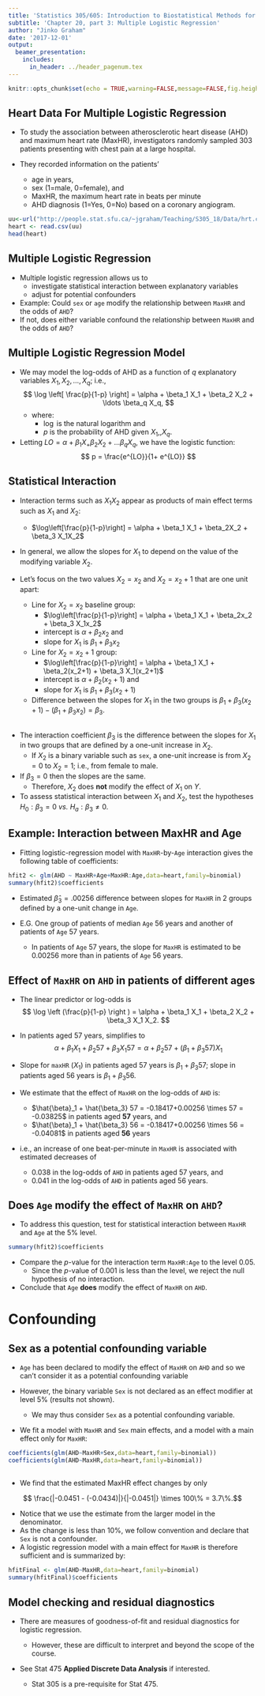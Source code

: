 ```yaml
---
title: 'Statistics 305/605: Introduction to Biostatistical Methods for Health Sciences'
subtitle: 'Chapter 20, part 3: Multiple Logistic Regression'
author: "Jinko Graham"
date: '2017-12-01'
output: 
  beamer_presentation:
    includes:
      in_header: ../header_pagenum.tex
---
```


```r
knitr::opts_chunk$set(echo = TRUE,warning=FALSE,message=FALSE,fig.height=3,fig.width=5)
```

## Heart Data For Multiple Logistic Regression

* To study the association between
atherosclerotic heart
disease (AHD) and maximum heart rate (MaxHR),
investigators randomly
sampled 303 patients presenting with chest pain
at a large hospital.

* They recorded information on the patients'
    + age in years, 
    + sex (1=male, 0=female), and 
    + MaxHR, the maximum heart rate in beats per minute
    + AHD diagnosis (1=Yes, 0=No) based on a coronary angiogram. 

\scriptsize

```r
uu<-url("http://people.stat.sfu.ca/~jgraham/Teaching/S305_18/Data/hrt.csv")
heart <- read.csv(uu)
head(heart)
```

\normalsize



## Multiple Logistic Regression

* Multiple logistic regression allows us to
    + investigate statistical interaction between explanatory variables
    + adjust for potential confounders
* Example: Could `sex` or `age` modify the relationship between
`MaxHR` and the odds of `AHD`?
* If not, does either variable confound the relationship between 
`MaxHR` and the odds of `AHD`?

## Multiple Logistic Regression Model

* We may model the log-odds of AHD as a function of 
$q$ explanatory variables $X_1, X_2, \ldots, X_q$; i.e.,
$$
\log \left[ \frac{p}{1-p} \right] = \alpha + \beta_1 X_1 + \beta_2 X_2 + \ldots \beta_q X_q,
$$
    + where:
        + $\log$ is the natural logarithm and 
        + $p$ is the probability of AHD given $X_1$,\ldots,$X_q$.
* Letting $LO =\alpha + \beta_1 X_ + \beta_2 X_2+ \ldots \beta_q X_q$, 
we have the logistic function:
$$
p = \frac{e^{LO}}{1+ e^{LO}}
$$


    

    

## Statistical Interaction 

- Interaction terms such as $X_1X_2$ appear as products of main effect terms such as $X_1$ and $X_2$:
    - $\log\left[\frac{p}{1-p}\right] = \alpha + \beta_1 X_1 + \beta_2X_2 + \beta_3 X_1X_2$
    
- In general, we allow the slopes for $X_1$ to depend
on the value of the modifying variable $X_2$.

- Let's focus on the two values $X_2=x_2$ and $X_2=x_2+1$ that are one unit apart:
    - Line for $X_2 = x_2$ baseline group:
        - $\log\left[\frac{p}{1-p}\right] = \alpha + \beta_1 X_1 + \beta_2x_2 + \beta_3 X_1x_2$
        - intercept is $\alpha + \beta_2 x_2$ and 
        - slope for $X_1$ is $\beta_1 + \beta_3 x_2$
    - Line for $X_2 = x_2+1$ group:  
        - $\log\left[\frac{p}{1-p}\right] = \alpha + \beta_1 X_1 + \beta_2(x_2+1) + \beta_3 X_1(x_2+1)$
        - intercept is $\alpha+\beta_2 (x_2+1)$ and 
        - slope for $X_1$ is $\beta_1+\beta_3(x_2+1)$
    - Difference between the slopes for $X_1$ in the two groups is 
   $\beta_1+\beta_3(x_2+1)  - (\beta_1+\beta_3x_2) = \beta_3$.
        
##

- The interaction coefficient $\beta_3$ is the difference between 
the slopes for $X_1$ in two
    groups that are defined by a one-unit increase in $X_2$.
    - If $X_2$ is a binary variable such as `sex`, a one-unit
    increase is from $X_2=0$ to $X_2=1$; i.e., from female to male.
- If $\beta_3=0$ then the slopes are the same.
    - Therefore, $X_2$ does **not** modify the effect of $X_1$ on $Y$.
- To assess statistical interaction between $X_1$ and $X_2$, test the hypotheses $H_0:\beta_3=0$ _vs._ $H_a:\beta_3 \not= 0$.

## Example: Interaction between MaxHR and Age

* Fitting logistic-regression model with `MaxHR`-by-`Age` interaction
gives the following table of coefficients:

\scriptsize

```r
hfit2 <- glm(AHD ~ MaxHR+Age+MaxHR:Age,data=heart,family=binomial)
summary(hfit2)$coefficients
```
\normalsize

\vspace*{-.12in}

* Estimated $\hat \beta_3=.00256$ difference between slopes for `MaxHR` in 2 groups defined by a one-unit change in `Age`.

* E.G. One group of patients of median `Age`  56 years
and another of patients of `Age` 57 years.

    + In patients of `Age` 57 years, the slope for `MaxHR` 
    is estimated to be 0.00256 more than in patients of `Age` 56 years.

## Effect of `MaxHR` on `AHD` in patients of different ages

\small

- The linear predictor or log-odds is 
$$ \log \left (\frac{p}{1-p} \right )
= \alpha + \beta_1 X_1 + \beta_2 X_2 + \beta_3 X_1 X_2. $$

- In patients aged 57 years, simplifies to
$$\alpha + \beta_1 X_1 + \beta_2 57 + \beta_3 X_1 57
 =  \alpha + \beta_2 57 + (\beta_1 + \beta_3 57) X_1$$ 
<!--
\begin{eqnarray*} 
\log \left (\frac{p}{1-p} \right )
& = & \alpha + \beta_1 X_1 + \beta_2 57 + \beta_3 X_1 57. \\
& = & \alpha + \beta_2 57 + (\beta_1 + \beta_3 57) X_1 
\end{eqnarray*}
-->

- Slope for `maxHR` ($X_1$) in patients aged 57 years is 
$\beta_1 + \beta_3 57$; slope in patients aged 56 years
is $\beta_1 + \beta_3 56$.

- We estimate that the effect of `MaxHR` on the log-odds of `AHD` is:
    - $\hat{\beta}_1 + \hat{\beta_3} 57 = -0.18417+0.00256 \times 57 = -0.03825$ in patients aged **57** years, and
    - $\hat{\beta}_1 + \hat{\beta_3} 56 = -0.18417+0.00256 \times 56 = -0.04081$ in patients aged **56** years

- i.e., an increase of one beat-per-minute in `MaxHR` is associated with estimated decreases of 
    - $0.038$ in the log-odds of `AHD` in patients aged 57 years, and
    - $0.041$ in the log-odds of `AHD` in patients aged 56 years.

<!-- Heads up: by age 72 the estimated MaxHR slope is positive. This is not very obvious from the results, so hopefully no one will notice -->

## Does `Age` modify the effect of `MaxHR` on `AHD`?

* To address this question, test for statistical interaction
between `MaxHR` and `Age` at the 5\% level.

\scriptsize

```r
summary(hfit2)$coefficients
```

\normalsize 

* Compare the $p$-value for the interaction term 
`MaxHR:Age` to the level 0.05.
    - Since the $p$-value of 0.001 is less than the level, we reject the null hypothesis
    of no interaction.

* Conclude that `Age` **does** modify the effect of 
`MaxHR` on `AHD`.

# Confounding 

## Sex as a potential confounding variable

* `Age` has been declared to modify
the effect of `MaxHR` on `AHD` and so we can't
consider it as a potential confounding variable

* However, the binary variable `Sex` is not 
declared as an effect modifier at level 5\% (results not shown).
    + We may thus consider `Sex` as a potential confounding variable.

* We fit a model with `MaxHR` and `Sex` main effects,
and a model with a main effect only for `MaxHR`:

\scriptsize

```r
coefficients(glm(AHD~MaxHR+Sex,data=heart,family=binomial))
coefficients(glm(AHD~MaxHR,data=heart,family=binomial))
```

##

* We find that the estimated MaxHR effect changes by only

$$ \frac{|-0.0451 - (-0.0434)|}{|-0.0451|} \times 100\% = 3.7\%.$$ 
    
+ Notice that we use the estimate from the larger model in 
    the denominator.
* As the change is less than 10\%, we follow
convention and declare that `Sex` is not a confounder.
* A logistic regression model with a
main effect for `MaxHR` is therefore sufficient
and is summarized by:


\scriptsize

```r
hfitFinal <- glm(AHD~MaxHR,data=heart,family=binomial)
summary(hfitFinal)$coefficients
```

<!---
## 95\% CI for OR

\scriptsize

```r
hfitFinal <- glm(AHD~MaxHR,data=heart,family=binomial)
summary(hfitFinal)$coefficients
```

\normalsize

* A 95% CI for the OR parameter is as follows.

\scriptsize

```r
exp(confint(hfitFinal)["MaxHR",])
```

\normalsize

* We estimate with 95% confidence that an increase in 
MaxHR of 1 beat per minute is associated with 
a decrease in the odds of AHD by a factor of between
a 0.945 and 0.969.


## Test for an Effect of Sex on AHD

* To get more practice interpreting models with 
a binary exposure, we suppose 
our interest is in the effect of sex on 
the odds of AHD.
* An investigation of possible variables that could modify or confound
the relationship between sex and AHD 
turns up none (results not shown).
* A summary of the model for the odds of AHD as a function 
of sex is as follow.

\scriptsize

```r
sfit <- glm(AHD~Sex,data=heart,family=binomial)
summary(sfit)$coefficients
```

\normalsize

* A test of the sex effect is significant at the 5% level.
    + There is strong statistical evidence that the odds
    of AHD varies by sex.

## Point and Interval Estimates of the Sex Effect

* From the model summary on the previous slide,
the OR estimate for the odds of AHD in males _versus_ females
is $e^{1.27}= 3.56$.
    + We estimate that males have about a 3.56-times higher odds
    of AHD than females.
* A 95% confidence interval for the odds ratio of AHD in 
males _versus_ females is about (2.12,6.16)  (see R code below). 
    + With 95% confidence we estimate that males have 
    a 2.12 to 6.16 times higher odds of AHD than females.

\scriptsize

```r
confint(sfit)["Sex",] # CI for log-odds ratio
exp(confint(sfit)["Sex",]) # CI for odds ratio
```
-->

## Model checking and residual diagnostics

* There are measures of goodness-of-fit and residual diagnostics
for logistic regression.

    + However, these are difficult to interpret and beyond the scope of the course.

* See Stat 475 **Applied Discrete Data Analysis** if interested.

    + Stat 305 is a pre-requisite for Stat 475.